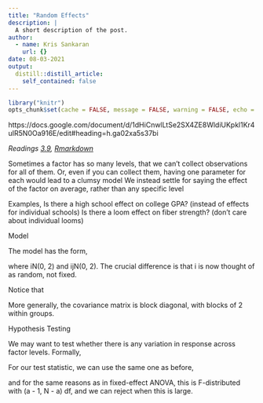 ```yaml
---
title: "Random Effects"
description: |
  A short description of the post.
author:
  - name: Kris Sankaran
    url: {}
date: 08-03-2021
output:
  distill::distill_article:
    self_contained: false
---
```


```r
library("knitr")
opts_chunk$set(cache = FALSE, message = FALSE, warning = FALSE, echo = TRUE)
```

https://docs.google.com/document/d/1dHiCnwlLtSe2SX4ZE8WldiUKpkl1Kr4uIR5N0Oa916E/edit#heading=h.ga02xa5s37bi

_Readings [3.9](), [Rmarkdown]()_

Sometimes a factor has so many levels, that we can’t collect observations for all of them.
Or, even if you can collect them, having one parameter for each would lead to a clumsy model
We instead settle for saying the effect of the factor on average, rather than any specific level

Examples,
Is there a high school effect on college GPA? (instead of effects for individual schools)
Is there a loom effect on fiber strength? (don’t care about individual looms)

Model

The model has the form,



where iN(0, 2) and ijN(0, 2).  The crucial difference is that i is now thought of as random, not fixed.

Notice that 



More generally, the covariance matrix is block diagonal, with blocks of 2 within groups.

Hypothesis Testing

We may want to test whether there is any variation in response across factor levels. Formally,



For our test statistic, we can use the same one as before,



and for the same reasons as in fixed-effect ANOVA, this is F-distributed with (a - 1, N - a) df, and we can reject when this is large.
